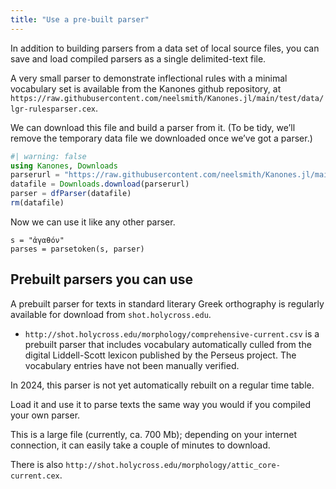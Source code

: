 ```yaml
---
title: "Use a pre-built parser"
---
```



In addition to building parsers from a data set of local source files, you can save and load compiled parsers as a single delimited-text file.

A very small parser to demonstrate inflectional rules with a minimal vocabulary set is available from the Kanones github repository, at `https://raw.githubusercontent.com/neelsmith/Kanones.jl/main/test/data/lgr-rulesparser.cex`.



We can download this file and build a parser from it. (To be tidy, we'll remove the temporary data file we downloaded once we've got a parser.)

```julia
#| warning: false
using Kanones, Downloads
parserurl = "https://raw.githubusercontent.com/neelsmith/Kanones.jl/main/test/data/lgr-rulesparser.cex"
datafile = Downloads.download(parserurl)
parser = dfParser(datafile)
rm(datafile)
```

Now we can use it like any other parser.

```
s = "ἀγαθόν"
parses = parsetoken(s, parser)
```




## Prebuilt parsers you can use

A prebuilt parser for texts in standard literary Greek orthography is regularly available for download from `shot.holycross.edu`.


- `http://shot.holycross.edu/morphology/comprehensive-current.csv` is a prebuilt parser that includes vocabulary automatically culled from the digital Liddell-Scott lexicon published by the Perseus project.  The vocabulary entries have not been manually verified.

In 2024, this parser is not yet automatically rebuilt on a regular time table.

Load it and use it to parse texts the same way you would if you compiled your own parser.    


::: {.callout-caution}
This is a large file (currently, ca. 700 Mb); depending on your internet connection, it can easily take a couple of minutes to download.
:::

There is also `http://shot.holycross.edu/morphology/attic_core-current.cex`.


